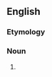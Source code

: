 ==English==

===Etymology===
{{suffix|en|draughtsman|ship}}

===Noun===
{{en-noun|-|s}}

# {{stand sp|from=UK|draftsmanship|lang=en}}